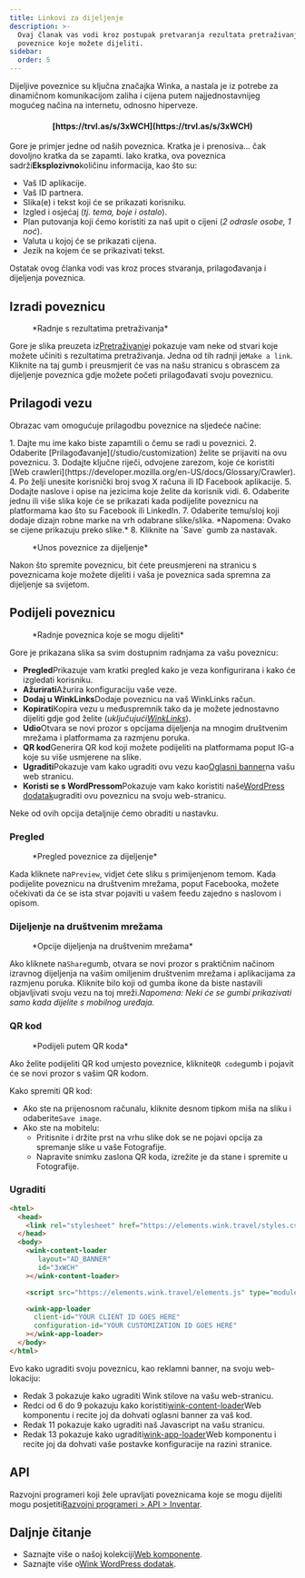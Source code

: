 ```yaml
---
title: Linkovi za dijeljenje
description: >-
  Ovaj članak vas vodi kroz postupak pretvaranja rezultata pretraživanja u
  poveznice koje možete dijeliti.
sidebar:
  order: 5
---
```


Dijeljive poveznice su ključna značajka Winka, a nastala je iz potrebe za dinamičnom komunikacijom zaliha i cijena putem najjednostavnijeg mogućeg načina na internetu, odnosno hiperveze.

<h4 align="center">[https://trvl.as/s/3xWCH](https://trvl.as/s/3xWCH)</h4>


Gore je primjer jedne od naših poveznica. Kratka je i prenosiva... čak dovoljno kratka da se zapamti. Iako kratka, ova poveznica sadrži**Eksplozivno**količinu informacija, kao što su:

* Vaš ID aplikacije.
* Vaš ID partnera.
* Slika(e) i tekst koji će se prikazati korisniku.
* Izgled i osjećaj (*tj. tema, boje i ostalo*).
* Plan putovanja koji ćemo koristiti za naš upit o cijeni (*2 odrasle osobe, 1 noć*).
* Valuta u kojoj će se prikazati cijena.
* Jezik na kojem će se prikazivati ​​tekst.

Ostatak ovog članka vodi vas kroz proces stvaranja, prilagođavanja i dijeljenja poveznica.

## Izradi poveznicu

<figure>
  <CloudinaryImage width="350" height="238" resize="scale" quality="best" alt="Radnje" src="academy/inventory-actions" errorImage="noimage_opaque_nyrtl0.png" />

  <figcaption>*Radnje s rezultatima pretraživanja*</figcaption>
</figure>


Gore je slika preuzeta iz[Pretraživanje](/studio/search)i pokazuje vam neke od stvari koje možete učiniti s rezultatima pretraživanja. Jedna od tih radnji je`Make a link`.
Kliknite na taj gumb i preusmjerit će vas na našu stranicu s obrascem za dijeljenje poveznica gdje možete početi prilagođavati svoju poveznicu.

## Prilagodi vezu

Obrazac vam omogućuje prilagodbu poveznice na sljedeće načine:

<Steps>
  1. Dajte mu ime kako biste zapamtili o čemu se radi u poveznici.
  2. Odaberite [Prilagođavanje](/studio/customization) želite se prijaviti na ovu poveznicu.
  3. Dodajte ključne riječi, odvojene zarezom, koje će koristiti [Web crawleri](https://developer.mozilla.org/en-US/docs/Glossary/Crawler).
  4. Po želji unesite korisnički broj svog X računa ili ID Facebook aplikacije.
  5. Dodajte naslove i opise na jezicima koje želite da korisnik vidi.
  6. Odaberite jednu ili više slika koje će se prikazati kada podijelite poveznicu na platformama kao što su Facebook ili LinkedIn.
  7. Odaberite temu/sloj koji dodaje dizajn robne marke na vrh odabrane slike/slika. *Napomena: Ovako se cijene prikazuju preko slike.*
  8. Kliknite na `Save` gumb za nastavak.
</Steps>


<figure>
  <CloudinaryImage width="350" height="641" resize="scale" quality="best" alt="Veza za dijeljenje" src="academy/shareable-link" errorImage="noimage_opaque_nyrtl0.png" />

  <figcaption>*Unos poveznice za dijeljenje*</figcaption>
</figure>


Nakon što spremite poveznicu, bit ćete preusmjereni na stranicu s poveznicama koje možete dijeliti i vaša je poveznica sada spremna za dijeljenje sa svijetom.

## Podijeli poveznicu

<figure>
  <CloudinaryImage width="350" height="641" resize="scale" quality="best" alt="Radnje" src="academy/shareable-link-actions" errorImage="noimage_opaque_nyrtl0.png" />

  <figcaption>*Radnje poveznica koje se mogu dijeliti*</figcaption>
</figure>


Gore je prikazana slika sa svim dostupnim radnjama za vašu poveznicu:

* **Pregled**Prikazuje vam kratki pregled kako je veza konfigurirana i kako će izgledati korisniku.
* **Ažurirati**Ažurira konfiguraciju vaše veze.
* **Dodaj u WinkLinks**Dodaje poveznicu na vaš WinkLinks račun.
* **Kopirati**Kopira vezu u međuspremnik tako da je možete jednostavno dijeliti gdje god želite (*uključujući[WinkLinks](/link-manager/wink-links)*).
* **Udio**Otvara se novi prozor s opcijama dijeljenja na mnogim društvenim mrežama i platformama za razmjenu poruka.
* **QR kod**Generira QR kod koji možete podijeliti na platformama poput IG-a koje su više usmjerene na slike.
* **Ugraditi**Pokazuje vam kako ugraditi ovu vezu kao[Oglasni banner](/developers/web-components/#content-loader)na vašu web stranicu.
* **Koristi se s WordPressom**Pokazuje vam kako koristiti naše[WordPress dodatak](/developers/wordpress)ugraditi ovu poveznicu na svoju web-stranicu.

Neke od ovih opcija detaljnije ćemo obraditi u nastavku.

### Pregled

<figure>
  <CloudinaryImage width="700" height="373" resize="scale" quality="best" alt="Pregled" src="academy/shareable-link-preview" errorImage="noimage_opaque_nyrtl0.png" />

  <figcaption>*Pregled poveznice za dijeljenje*</figcaption>
</figure>


Kada kliknete na`Preview`, vidjet ćete sliku s primijenjenom temom. Kada podijelite poveznicu na društvenim mrežama, poput Facebooka, možete očekivati ​​da će se ista stvar pojaviti u vašem feedu zajedno s naslovom i opisom.

### Dijeljenje na društvenim mrežama

<figure>
  <CloudinaryImage width="350" height="231" resize="scale" quality="best" alt="Dijeljenje na društvenim mrežama" src="academy/shareable-link-share" errorImage="noimage_opaque_nyrtl0.png" />

  <figcaption>*Opcije dijeljenja na društvenim mrežama*</figcaption>
</figure>


Ako kliknete na`Share`gumb, otvara se novi prozor s praktičnim načinom izravnog dijeljenja na vašim omiljenim društvenim mrežama i aplikacijama za razmjenu poruka.
Kliknite bilo koji od gumba ikone da biste nastavili objavljivati ​​​​svoju vezu na toj mreži.*Napomena: Neki će se gumbi prikazivati ​​samo kada dijelite s mobilnog uređaja.*

### QR kod

<figure>
  <CloudinaryImage width="350" height="440" resize="scale" quality="best" alt="Dijeljenje na društvenim mrežama" src="academy/shareable-link-qr-code" errorImage="noimage_opaque_nyrtl0.png" />

  <figcaption>*Podijeli putem QR koda*</figcaption>
</figure>


Ako želite podijeliti QR kod umjesto poveznice, kliknite`QR code`gumb i pojavit će se novi prozor s vašim QR kodom.

Kako spremiti QR kod:

* Ako ste na prijenosnom računalu, kliknite desnom tipkom miša na sliku i odaberite`Save image`.
* Ako ste na mobitelu:
  * Pritisnite i držite prst na vrhu slike dok se ne pojavi opcija za spremanje slike u vaše Fotografije.
  * Napravite snimku zaslona QR koda, izrežite je da stane i spremite u Fotografije.

### Ugraditi

```html {3, 6-9, 11, 13-16}
<html>
  <head>
    <link rel="stylesheet" href="https://elements.wink.travel/styles.css"></link>
  </head>
  <body>
    <wink-content-loader
       layout="AD_BANNER"
       id="3xWCH"
    ></wink-content-loader>

    <script src="https://elements.wink.travel/elements.js" type="module" defer></script>

    <wink-app-loader
      client-id="YOUR CLIENT ID GOES HERE"
      configuration-id="YOUR CUSTOMIZATION ID GOES HERE"
    ></wink-app-loader>
  </body>
</html>
```

Evo kako ugraditi svoju poveznicu, kao reklamni banner, na svoju web-lokaciju:

* Redak 3 pokazuje kako ugraditi Wink stilove na vašu web-stranicu.
* Redci od 6 do 9 pokazuju kako koristiti[wink-content-loader](/developers/web-components/#content-loader)Web komponentu i recite joj da dohvati oglasni banner za vaš kod.
* Redak 11 pokazuje kako ugraditi naš Javascript na vašu stranicu.
* Redak 13 pokazuje kako ugraditi[wink-app-loader](/developers/web-components/#application-loader)Web komponentu i recite joj da dohvati vaše postavke konfiguracije na razini stranice.

## API

Razvojni programeri koji žele upravljati poveznicama koje se mogu dijeliti mogu posjetiti[Razvojni programeri > API > Inventar](/developers/apis/#inventory-api).

## Daljnje čitanje

* Saznajte više o našoj kolekciji[Web komponente](/developers/web-components).
* Saznajte više o[Wink WordPress dodatak](/developers/wordpress).

